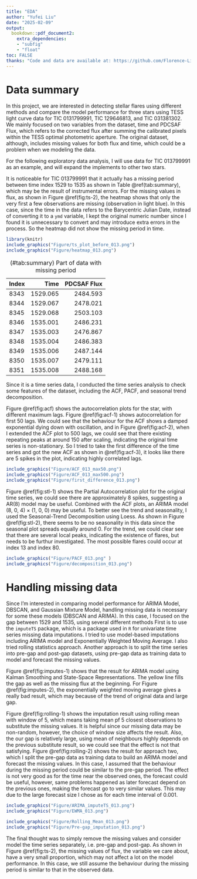 ```yaml
---
title: "EDA"
author: "Yufei Liu"
date: "2025-02-09"
output:
  bookdown::pdf_document2:
    extra_dependencies: 
    - "subfig"
    - "float"
toc: FALSE
thanks: "Code and data are available at: https://github.com/Florence-Liu/Stellar-Flare"
---
```

# Data summary

In this project, we are interested in detecting stellar flares using different methods and compare the model performance for three stars using TESS light curve data for TIC 0131799991, TIC 129646813, and TIC 031381302. We mainly focused on two variables from the dataset, time and PDCSAF Flux, which refers to the corrected flux after summing the calibrated pixels within the TESS optimal photometric aperture. The original dataset, although, includes missing values for both flux and time, which could be a problem when we modeling the data.

For the following exploratory data analysis, I will use data for TIC 013799991 as an example, and will expand the implements to other two stars.

It is noticeable for TIC 013799991 that it actually has a missing period between time index 1529 to 1535 as shown in Table @ref(tab:summary), which may be the result of instrumental errors. For the missing values in flux, as shown in Figure @ref(fig:ts-2), the heatmap shows that only the very first a few observations are missing (observation in light blue). In this case, since the time in the data refers to the Barycentric Julian Date, instead of converting it to a `ymd` variable, I kept the original numeric number since I found it is unnecessary to convert and may introduce extra errors in the process. So the heatmap did not show the missing period in time.

```r
library(knitr)
include_graphics("Figure/ts_plot_before_013.png")
include_graphics("Figure/heatmap_013.png")
```




|Index|   Time  | PDCSAF Flux|
|:----|--------:|-----------:|
|8343 | 1529.065|    2484.593|
|8344 | 1529.067|    2478.021|
|8345 | 1529.068|    2503.103|
|8346 | 1535.001|    2486.231|
|8347 | 1535.003|    2476.867|
|8348 | 1535.004|    2486.383|
|8349 | 1535.006|    2487.144|
|8350 | 1535.007|    2479.111|
|8351 | 1535.008|    2488.168|
Table: (\#tab:summary) Part of data with missing period

Since it is a time series data, I conducted the time series analysis to check some features of the dataset, including the ACF, PACF, and seasonal trend decomposition.

Figure @ref(fig:acf) shows the autocorrelation plots for the star, with different maximum lags. Figure @ref(fig:acf-1) shows autocorrelation for first 50 lags. We could see that the behaviour for the ACF shows a damped exponential dying down with oscillation, and in Figure @ref(fig:acf-2), when I extended the ACF plot to 500 lags, we could see that there existing repeating peaks at around 150 after scaling, indicating the original time series is non-stationary. So I tried to take the first difference of the time series and got the new ACF as shown in @ref(fig:acf-3), it looks like there are 5 spikes in the plot, indicating highly correlated lags.

```r
include_graphics("Figure/ACF_013_max50.png")
include_graphics("Figure/ACF_013_max500.png")
include_graphics("Figure/first_difference_013.png")
```

Figure @ref(fig:stl-1) shows the Partial Autocorrelation plot for the original time series, we could see there are approximately 8 spikes, suggesting a AR(8) model may be useful. Combined with the ACF plots, an ARIMA model (8, 0, 4) $\times$ (1, 0, 0) may be useful. To better see the trend and seasonality, I used the Seasonal-Trend Decomposition using Loess. As shown in Figure @ref(fig:stl-2), there seems to be no seasonality in this data since the seasonal plot spreads equally around 0. For the trend, we could clear see that there are several local peaks, indicating the existence of flares, but needs to be furthur investigated. The most possible flares could occur at index 13 and index 80.

```r
include_graphics("Figure/PACF_013.png" )
include_graphics("Figure/decomposition_013.png")
```


# Handling missing data

Since I'm interested in comparing model performance for ARIMA Model, DBSCAN, and Gaussian Mixture Model, handling missing data is necessary for some these models (DBSCAN and ARIMA). In this case, I focused on the gap between 1529 and 1535, using several different methods First is to use the `imputeTS` package, which is a package used in `R` for univariate time series missing data imputations. I tried to use model-based imputations including ARIMA model and Exponentially Weighted Moving Average. I also tried rolling statistics approach. Another approach is to split the time series into pre-gap and post-gap datasets, using pre-gap data as training data to model and forecast the missing values. 

Figure @ref(fig:imputes-1) shows that the result for ARIMA model using Kalman Smoothing and State-Space Representations. The yellow line fills the gap as well as the missing flux at the beginning. For Figure @ref(fig:imputes-2), the exponentially weighted moving average gives a really bad result, which may because of the trend of original data and large gap.

Figure @ref(fig:rolling-1) shows the imputation result using rolling mean with window of 5, which means taking mean pf 5 closest observations to substitute the missing values. It is helpful since our missing data may be non-random, however, the choice of window size affects the result. Also, the our gap is relatively large, using mean of neighbours highly depends on the previous substitute result, so we could see that the effect is not that satisfying. Figure @ref(fig:rolling-2) shows the result for approach two, which I split the pre-gap data as training data to build an ARIMA model and forecast the missing values. In this case, I assumed that the behaviour during the missing period could be similar to the pre-gap period. The effect is not very good as for the time near the observed ones, the forecast could be useful, however, same problems happened as later forecast depend on the previous ones, making the forecast go to very similar values. This may due to the large forecast size I chose as for each time interval of 0.001.


```r
include_graphics("Figure/ARIMA_imputeTS_013.png")
include_graphics("Figure/EWMA_013.png")
```



```r
include_graphics("Figure/Rolling_Mean_013.png")
include_graphics("Figure/Pre-gap_imputation_013.png")
```

The final thought was to simply remove the missing values and consider model the time series separately, i.e. pre-gap and post-gap. As shown in Figure @ref(fig:ts-2), the missing values of flux, the variable we care about, have a very small proportion, which may not affect a lot on the model performance. In this case, we still assume the behaviour during the missing period is similar to that in the observed data.
